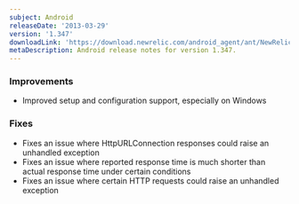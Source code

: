 ```yaml
---
subject: Android
releaseDate: '2013-03-29'
version: '1.347'
downloadLink: 'https://download.newrelic.com/android_agent/ant/NewRelic_Android_Agent_1.347.zip'
metaDescription: Android release notes for version 1.347.
---
```


### Improvements

* Improved setup and configuration support, especially on Windows

### Fixes

* Fixes an issue where HttpURLConnection responses could raise an unhandled exception
* Fixes an issue where reported response time is much shorter than actual response time under certain conditions
* Fixes an issue where certain HTTP requests could raise an unhandled exception
